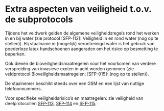 # Extra aspecten van veiligheid t.o.v. de subprotocols

Tijdens het veldwerk gelden de algemene veiligheidsregels rond het werken in en bij water (zie protocol [SFP-112]: Veiligheid in en rond water (nog op te stellen)).
Bij staalname in (mogelijk) verontreinigd water is het gebruik van poederloze latex handschoenen aangeraden om het risico op besmetting te beperken.

Ook dienen de bioveiligheidsmaatregelen voor het voorkomen van verdere verspreiding van invasieve exoten in acht worden genomen (zie veldprotocol Bioveiligheidsmaatregelen; [SFP-015]: (nog op te stellen)).

De staalnemer beschikt steeds over een GSM en een lijst van nuttige telefoonnummers.

Voor specifieke veiligheidsrisico's en maatregelen: zie veiligheid van deelprotocollen [SFP-113](https://inbo.github.io/protocols/2023.04/index.html), [SFP-114](https://inbo.github.io/protocols/2024.03/index.html) en [SFP-115](https://protocols.inbo.be/2024.04/index.html).
